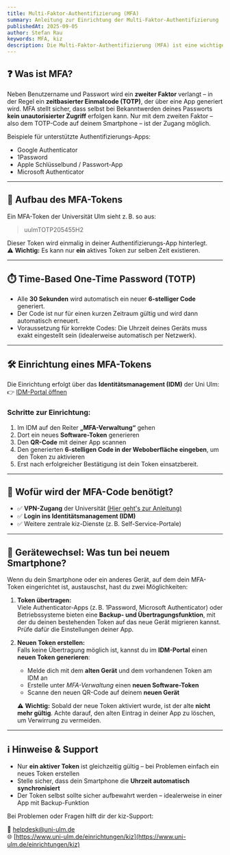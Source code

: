 ```yaml
---
title: Multi-Faktor-Authentifizierung (MFA)
summary: Anleitung zur Einrichtung der Multi-Faktor-Authentifizierung
publishedAt: 2025-09-05
author: Stefan Rau
keywords: MFA, kiz
description: Die Multi-Faktor-Authentifizierung (MFA) ist eine wichtige Sicherheitsmaßnahme des kiz (Kommunikations- und Informationszentrums). Sie schützt den Zugang zu sensiblen Diensten wie dem VPN oder dem Identitätsmanagement durch einen zusätzlichen Sicherheitsfaktor.
---
```


## ❓ Was ist MFA?

Neben Benutzername und Passwort wird ein **zweiter Faktor** verlangt – in der Regel ein **zeitbasierter Einmalcode (TOTP)**, der über eine App generiert wird. MFA stellt sicher, dass selbst bei Bekanntwerden deines Passworts **kein unautorisierter Zugriff** erfolgen kann. Nur mit dem zweiten Faktor – also dem TOTP-Code auf deinem Smartphone – ist der Zugang möglich.

Beispiele für unterstützte Authentifizierungs-Apps:

- Google Authenticator
- 1Password
- Apple Schlüsselbund / Passwort-App
- Microsoft Authenticator

---

## 🧩 Aufbau des MFA-Tokens

Ein MFA-Token der Universität Ulm sieht z. B. so aus:

> uulmTOTP205455H2

Dieser Token wird einmalig in deiner Authentifizierungs-App hinterlegt.  
⚠️ **Wichtig:** Es kann nur **ein** aktives Token zur selben Zeit existieren.

---

## ⏱️ Time-Based One-Time Password (TOTP)

- Alle **30 Sekunden** wird automatisch ein neuer **6-stelliger Code** generiert.
- Der Code ist nur für einen kurzen Zeitraum gültig und wird dann automatisch erneuert.
- Voraussetzung für korrekte Codes: Die Uhrzeit deines Geräts muss exakt eingestellt sein (idealerweise automatisch per Netzwerk).

---

## 🛠️ Einrichtung eines MFA-Tokens

Die Einrichtung erfolgt über das **Identitätsmanagement (IDM)** der Uni Ulm:  
👉 [IDM-Portal öffnen](https://portal.uni-ulm.de/idmFrontend/)

### Schritte zur Einrichtung:

1. Im IDM auf den Reiter **„MFA-Verwaltung“** gehen
2. Dort ein neues **Software-Token** generieren
3. Den **QR-Code** mit deiner App scannen
4. Den generierten **6-stelligen Code in der Weboberfläche eingeben**, um den Token zu aktivieren
5. Erst nach erfolgreicher Bestätigung ist dein Token einsatzbereit.

---

## 📍 Wofür wird der MFA-Code benötigt?

- ✅ **VPN-Zugang** der Universität [(Hier geht's zur Anleitung)](https://www.ulmiversitaet.de/guides/vpn)
- ✅ **Login ins Identitätsmanagement (IDM)**
- ✅ Weitere zentrale kiz-Dienste (z. B. Self-Service-Portale)

---

## 🔄 Gerätewechsel: Was tun bei neuem Smartphone?

Wenn du dein Smartphone oder ein anderes Gerät, auf dem dein MFA-Token eingerichtet ist, austauschst, hast du zwei Möglichkeiten:

1. **Token übertragen:**  
   Viele Authenticator-Apps (z. B. 1Password, Microsoft Authenticator) oder Betriebssysteme bieten eine **Backup- und Übertragungsfunktion**, mit der du deinen bestehenden Token auf das neue Gerät migrieren kannst. Prüfe dafür die Einstellungen deiner App.

2. **Neuen Token erstellen:**  
   Falls keine Übertragung möglich ist, kannst du im **IDM-Portal** einen **neuen Token generieren**:
   - Melde dich mit dem **alten Gerät** und dem vorhandenen Token am IDM an
   - Erstelle unter _MFA-Verwaltung_ einen **neuen Software-Token**
   - Scanne den neuen QR-Code auf deinem **neuen Gerät**

   ⚠️ **Wichtig:** Sobald der neue Token aktiviert wurde, ist der alte **nicht mehr gültig**. Achte darauf, den alten Eintrag in deiner App zu löschen, um Verwirrung zu vermeiden.

---

## ℹ️ Hinweise & Support

- Nur **ein aktiver Token** ist gleichzeitig gültig – bei Problemen einfach ein neues Token erstellen
- Stelle sicher, dass dein Smartphone die **Uhrzeit automatisch synchronisiert**
- Der Token selbst sollte sicher aufbewahrt werden – idealerweise in einer App mit Backup-Funktion

Bei Problemen oder Fragen hilft dir der kiz-Support:

📧 [helpdesk@uni-ulm.de](mailto:helpdesk@uni-ulm.de)  
🌐 [https://www.uni-ulm.de/einrichtungen/kiz](https://www.uni-ulm.de/einrichtungen/kiz)
